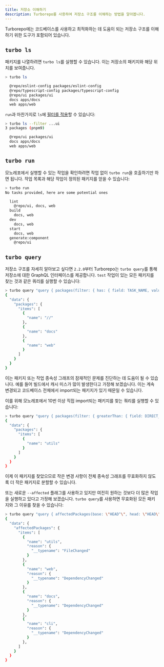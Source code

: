 ```yaml
---
title: 저장소 이해하기
description: Turborepo를 사용하여 저장소 구조를 이해하는 방법을 알아봅니다.
---
```


Turborepo에는 코드베이스를 사용하고 최적화하는 데 도움이 되는 저장소 구조를 이해하기 위한 도구가 포함되어 있습니다.

## `turbo ls`

패키지를 나열하려면 `turbo ls`를 실행할 수 있습니다. 이는 저장소의 패키지와 해당 위치를 보여줍니다.

```bash title="Terminal"
> turbo ls

  @repo/eslint-config packages/eslint-config
  @repo/typescript-config packages/typescript-config
  @repo/ui packages/ui
  docs apps/docs
  web apps/web
```

`run`과 마찬가지로 `ls`에 [필터를 적용](/docs/crafting-your-repository/running-tasks#using-filters)할 수 있습니다:

```bash title="Terminal"
> turbo ls --filter ...ui
3 packages (pnpm9)

  @repo/ui packages/ui
  docs apps/docs
  web apps/web
```

## `turbo run`

모노레포에서 실행할 수 있는 작업을 확인하려면 작업 없이 `turbo run`을 호출하기만 하면 됩니다. 작업 목록과 해당 작업이 정의된 패키지를 얻을 수 있습니다:

```bash title="Terminal"
> turbo run
No tasks provided, here are some potential ones

  lint
    @repo/ui, docs, web
  build
    docs, web
  dev
    docs, web
  start
    docs, web
  generate:component
    @repo/ui
```

## `turbo query`

저장소 구조를 자세히 알아보고 싶다면 `2.2.0`부터 Turborepo는 `turbo query`를 통해 저장소에 대한 GraphQL 인터페이스를 제공합니다. `test` 작업이 있는 모든 패키지를 찾는 것과 같은 쿼리를 실행할 수 있습니다:

```bash title="Terminal"
> turbo query "query { packages(filter: { has: { field: TASK_NAME, value: \"build\"}}) { items { name } } }"
{
  "data": {
    "packages": {
      "items": [
        {
          "name": "//"
        },
        {
          "name": "docs"
        },
        {
          "name": "web"
        }
      ]
    }
  }
}
```

이는 패키지 또는 작업 종속성 그래프의 잠재적인 문제를 진단하는 데 도움이 될 수 있습니다. 예를 들어 빌드에서 캐시 미스가 많이 발생한다고 가정해 보겠습니다. 이는 계속 변경되고 코드베이스 전체에서 import되는 패키지가 있기 때문일 수 있습니다.

이를 위해 모노레포에서 10번 이상 직접 import되는 패키지를 찾는 쿼리를 실행할 수 있습니다:

```bash title="Terminal"
> turbo query "query { packages(filter: { greaterThan: { field: DIRECT_DEPENDENT_COUNT, value: 10 } }) { items { name } } }"
{
  "data": {
    "packages": {
      "items": [
        {
          "name": "utils"
        }
      ]
    }
  }
}
```

이제 이 패키지를 찾았으므로 작은 변경 사항이 전체 종속성 그래프를 무효화하지 않도록 더 작은 패키지로 분할할 수 있습니다.

또는 새로운 `--affected` 플래그를 사용하고 있지만 여전히 원하는 것보다 더 많은 작업을 실행하고 있다고 가정해 보겠습니다. `turbo query`를 사용하면 무효화된 모든 패키지와 그 이유를 찾을 수 있습니다:

```bash title="Terminal"
> turbo query "query { affectedPackages(base: \"HEAD^\", head: \"HEAD\") { items { reason {  __typename } } } }"
{
  "data": {
    "affectedPackages": {
      "items": [
        {
          "name": "utils",
          "reason": {
            "__typename": "FileChanged"
          }
        },
        {
          "name": "web",
          "reason": {
            "__typename": "DependencyChanged"
          }
        },
        {
          "name": "docs",
          "reason": {
            "__typename": "DependencyChanged"
          }
        },
        {
          "name": "cli",
          "reason": {
            "__typename": "DependencyChanged"
          }
        },
      ]
    }
  }
}
```
